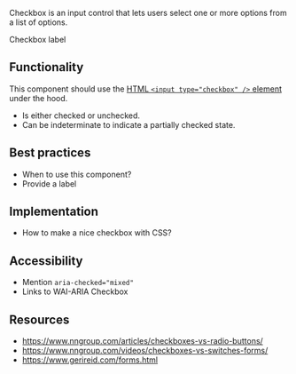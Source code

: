 
<article>

<Title>
    Checkbox
</Title>

Checkbox is an input control that lets users select one or more options from a list of options.

<div className="center">
  <Checkbox defaultChecked>Checkbox label</Checkbox>
</div>

</article>

<article>

## Functionality

This component should use the [HTML `<input type="checkbox" />` element](https://developer.mozilla.org/en-US/docs/Web/HTML/Element/input/checkbox) under the hood.

- Is either checked or unchecked.
- Can be indeterminate to indicate a partially checked state.

</article>

<article>

## Best practices

- When to use this component?
- Provide a label

</article>

<article>

## Implementation

- How to make a nice checkbox with CSS?

</article>

<article>

## Accessibility

- Mention `aria-checked="mixed"`
- Links to WAI-ARIA Checkbox

</article>

<article>

## Resources

- https://www.nngroup.com/articles/checkboxes-vs-radio-buttons/
- https://www.nngroup.com/videos/checkboxes-vs-switches-forms/
- https://www.gerireid.com/forms.html

</article>
